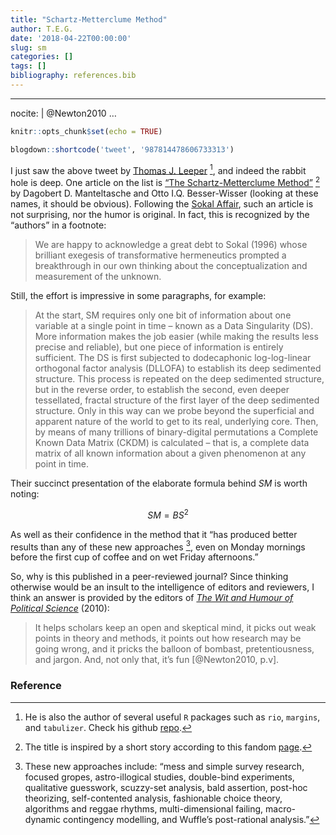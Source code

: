 ```yaml
---
title: "Schartz-Metterclume Method"
author: T.E.G.
date: '2018-04-22T00:00:00'
slug: sm
categories: []
tags: []
bibliography: references.bib
---
```


---
nocite: | 
  @Newton2010
...

```r
knitr::opts_chunk$set(echo = TRUE)
```

```r
blogdown::shortcode('tweet', '987814478606733313')
```

I just saw the above tweet by [Thomas J. Leeper](https://thomasleeper.com/) [^1], and indeed the rabbit hole is deep. One article on the list is ["The Schartz-Metterclume Method"](http://journals.sagepub.com/doi/abs/10.1177/095169280201400108) [^2] by Dagobert D. Manteltasche and Otto I.Q. Besser-Wisser (looking at these names, it should be obvious). Following the [Sokal Affair](https://en.wikipedia.org/wiki/Sokal_affair), such an article is not surprising, nor the humor is original. In fact, this is recognized by the "authors" in a footnote:

> We are happy to acknowledge a great debt to Sokal (1996) whose brilliant exegesis of transformative hermeneutics prompted a breakthrough in our own thinking about the conceptualization and measurement of the unknown. 

Still, the effort is impressive in some paragraphs, for example:

> At the start, SM requires only one bit of information about one variable at a single point in time -- known as a Data Singularity (DS). More information makes the job easier (while making the results less precise and reliable), but one piece of information is entirely sufficient. The DS is first subjected to dodecaphonic log-log-linear orthogonal factor analysis (DLLOFA) to establish its deep sedimented structure. This process is repeated on the deep sedimented structure, but in the reverse order, to establish the second, even deeper tessellated, fractal structure of the first layer of the deep sedimented structure. Only in this way can we probe beyond the superficial and apparent nature of the world to get to its real, underlying core. Then, by means of many trillions of binary-digital permutations a Complete Known Data Matrix (CKDM) is calculated -- that is, a complete data matrix of all known information about a given phenomenon at any point in time.

Their succinct presentation of the elaborate formula behind *SM* is worth noting:

$$SM=BS^2$$

As well as their confidence in the method that it "has produced better results than any of these new approaches [^3], even on Monday mornings before the first cup of coffee and on wet Friday afternoons."

So, why is this published in a peer-reviewed journal? Since thinking otherwise would be an insult to the intelligence of editors and reviewers, I think an answer is provided by the editors of [*The Wit and Humour of Political Science*](http://press.ecpr.eu/book_details.asp?bookTitleID=36) (2010):

> It helps scholars keep an open and skeptical mind, it picks out weak points in theory and methods, it points out how research may be going wrong, and it pricks the balloon of bombast, pretentiousness, and jargon. And, not only that, it’s fun [@Newton2010, p.v].  

### Reference

[^1]: He is also the author of several useful `R` packages such as `rio`, `margins`, and `tabulizer`. Check his github [repo](https://github.com/leeper).  

[^2]: The title is inspired by a short story according to this fandom [page](http://literature.wikia.com/wiki/The_Schartz-Metterklume_Method). 

[^3]: These new approaches include: "mess and simple survey research, focused gropes, astro-illogical studies, double-bind experiments, qualitative guesswork, scuzzy-set analysis, bald assertion, post-hoc theorizing, self-contented analysis, fashionable choice theory, algorithms and reggae rhythms, multi-dimensional failing, macro-dynamic contingency modelling, and Wuffle's post-rational analysis."


